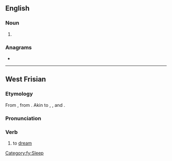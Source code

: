 ==English==

===Noun===
{{en-noun}}

# {{obsolete spelling of|dream|lang=en}}

===Anagrams===
* {{anagrams|en|Meader|dear me|meader|read me|readme|reamed|remade}}

----

==West Frisian==

===Etymology===
From {{etyl|ofs|fy}}, from {{etyl|gem-pro|fy}} {{m|gem-pro|*draumijaną}}. Akin to {{cog|en|dream}}, {{cog|nl|dromen}}, {{cog|de|träumen}} and {{cog|sv|drömma}}.

===Pronunciation===
{{rfp|lang=fy}}

===Verb===
{{head|fy|verb}}

# to [[dream]]

[[Category:fy:Sleep]]